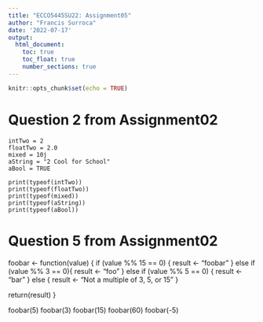 ```yaml
---
title: "ECCO5445SU22: Assignment05"
author: "Francis Surroca"
date: '2022-07-17'
output: 
  html_document:
    toc: true
    toc_float: true
    number_sections: true
---
```


```r
knitr::opts_chunk$set(echo = TRUE)
```

# Question 2 from Assignment02
```
intTwo = 2
floatTwo = 2.0
mixed = 10j
aString = "2 Cool for School"
aBool = TRUE

print(typeof(intTwo))
print(typeof(floatTwo))
print(typeof(mixed))
print(typeof(aString))
print(typeof(aBool))
```

# Question 5 from Assignment02
foobar <- function(value) {
  if (value %% 15 == 0) {
    result <- "foobar"
  } else if (value %% 3 == 0){
    result <- "foo"
  } else if (value %% 5 == 0) {
    result <- "bar"
  } else {
    result <- "Not a multiple of 3, 5, or 15"
  }

  return(result)
}

foobar(5)
foobar(3)
foobar(15)
foobar(60)
foobar(-5)
